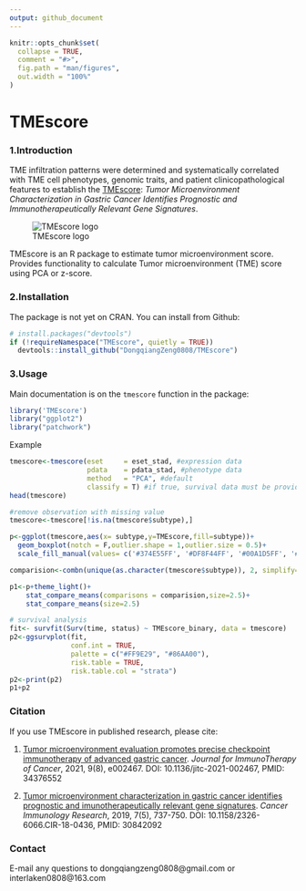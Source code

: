 ```yaml
---
output: github_document
---
```


<!-- README.md is generated from README.Rmd. Please edit that file -->

```r
knitr::opts_chunk$set(
  collapse = TRUE,
  comment = "#>",
  fig.path = "man/figures",
  out.width = "100%"
)
```

# TMEscore

### 1.Introduction
TME infiltration patterns were determined and systematically correlated with TME cell phenotypes, genomic traits, and patient clinicopathological features to establish the [TMEscore](https://cancerimmunolres.aacrjournals.org/content/7/5/737): *Tumor Microenvironment Characterization in Gastric Cancer Identifies Prognostic and Immunotherapeutically Relevant Gene Signatures*.

![TMEscore logo](./man/TMEscore-honors.png)


TMEscore is an R package to estimate tumor microenvironment score. Provides functionality to calculate Tumor microenvironment (TME) score using PCA or z-score.

### 2.Installation
The package is not yet on CRAN. You can install from Github:
```r
# install.packages("devtools")
if (!requireNamespace("TMEscore", quietly = TRUE))
  devtools::install_github("DongqiangZeng0808/TMEscore")
```

### 3.Usage
Main documentation is on the `tmescore` function in the package:

```r
library('TMEscore')
library("ggplot2")
library("patchwork")
```

Example
```r
tmescore<-tmescore(eset     = eset_stad, #expression data
                   pdata    = pdata_stad, #phenotype data
                   method   = "PCA", #default
                   classify = T) #if true, survival data must be provided in pdata
head(tmescore)
```
```r
#remove observation with missing value
tmescore<-tmescore[!is.na(tmescore$subtype),]

p<-ggplot(tmescore,aes(x= subtype,y=TMEscore,fill=subtype))+
  geom_boxplot(notch = F,outlier.shape = 1,outlier.size = 0.5)+
  scale_fill_manual(values= c('#374E55FF', '#DF8F44FF', '#00A1D5FF', '#B24745FF'))

comparision<-combn(unique(as.character(tmescore$subtype)), 2, simplify=F)

p1<-p+theme_light()+
    stat_compare_means(comparisons = comparision,size=2.5)+
    stat_compare_means(size=2.5)

# survival analysis
fit<- survfit(Surv(time, status) ~ TMEscore_binary, data = tmescore)
p2<-ggsurvplot(fit, 
               conf.int = TRUE,
               palette = c("#FF9E29", "#86AA00"),
               risk.table = TRUE, 
               risk.table.col = "strata")
p2<-print(p2)
p1+p2
```

### Citation
If you use TMEscore in published research, please cite: 

1. [Tumor microenvironment evaluation promotes precise checkpoint immunotherapy of advanced gastric cancer](https://jitc.bmj.com/content/9/8/e002467). 
*Journal for ImmunoTherapy of Cancer*, 2021, 9(8), e002467. DOI: 10.1136/jitc-2021-002467, PMID: 34376552

2. [Tumor microenvironment characterization in gastric cancer identifies prognostic and imunotherapeutically relevant gene signatures](https://cancerimmunolres.aacrjournals.org/content/7/5/737). *Cancer Immunology Research*, 2019, 7(5), 737-750. DOI: 10.1158/2326-6066.CIR-18-0436, PMID: 30842092


### Contact
E-mail any questions to dongqiangzeng0808@gmail.com or interlaken0808@163.com
